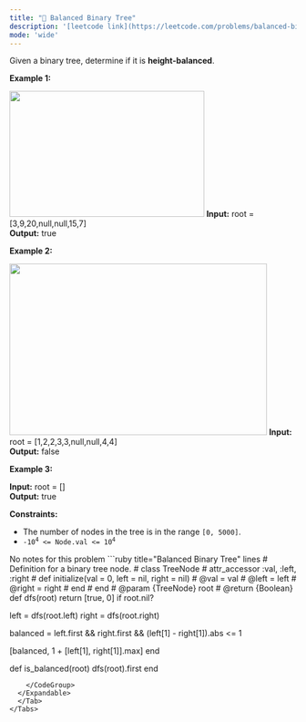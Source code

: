 ```yaml
---
title: "🧩 Balanced Binary Tree"
description: '[leetcode link](https://leetcode.com/problems/balanced-binary-tree/description/)'
mode: 'wide'
---
```

<Tabs>
  <Tab title="Question" icon="circle-question" iconType="regular">
    <Card>
      <p>Given a binary tree, determine if it is <span data-keyword="height-balanced"><strong>height-balanced</strong></span>.</p>   <p><strong class="example">Example 1:</strong></p> <img alt="" src="https://assets.leetcode.com/uploads/2020/10/06/balance_1.jpg" style="width: 342px; height: 221px;" />  <strong>Input:</strong> root = [3,9,20,null,null,15,7] <br/> <strong>Output:</strong> true   <p><strong class="example">Example 2:</strong></p> <img alt="" src="https://assets.leetcode.com/uploads/2020/10/06/balance_2.jpg" style="width: 452px; height: 301px;" />  <strong>Input:</strong> root = [1,2,2,3,3,null,null,4,4] <br/> <strong>Output:</strong> false   <p><strong class="example">Example 3:</strong></p>   <strong>Input:</strong> root = [] <br/> <strong>Output:</strong> true    <p><strong>Constraints:</strong></p>  <ul>  <li>The number of nodes in the tree is in the range <code>[0, 5000]</code>.</li>  <li><code>-10<sup>4</sup> &lt;= Node.val &lt;= 10<sup>4</sup></code></li> </ul> 
    </Card>
  </Tab>
  <Tab title="Solution" icon="lightbulb" iconType="regular" >
    <Card>
      No notes for this problem
</Card>
  <Expandable title="code">
    <CodeGroup dropdown>
```ruby title="Balanced Binary Tree" lines
# Definition for a binary tree node.
# class TreeNode
#     attr_accessor :val, :left, :right
#     def initialize(val = 0, left = nil, right = nil)
#         @val = val
#         @left = left
#         @right = right
#     end
# end
# @param {TreeNode} root
# @return {Boolean}
def dfs(root)
  return [true, 0] if root.nil?

  left  = dfs(root.left)
  right = dfs(root.right)

  balanced = left.first && right.first && (left[1] - right[1]).abs <= 1

  [balanced, 1 + [left[1], right[1]].max]
end

def is_balanced(root)
  dfs(root).first
end
```
    </CodeGroup>
  </Expandable>
  </Tab>
</Tabs>